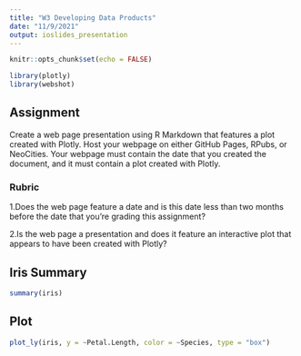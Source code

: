 ```yaml
---
title: "W3 Developing Data Products"
date: "11/9/2021"
output: ioslides_presentation
---
```


```r
knitr::opts_chunk$set(echo = FALSE)

library(plotly)
library(webshot)

```

## Assignment

Create a web page presentation using R Markdown that features a plot created with Plotly. Host your webpage on either GitHub Pages, RPubs, or NeoCities. Your webpage must contain the date that you created the document, and it must contain a plot created with Plotly. 

### Rubric

1.Does the web page feature a date and is this date less than two months before the date that you're grading this assignment?

2.Is the web page a presentation and does it feature an interactive plot that appears to have been created with Plotly?


## Iris Summary

```r
summary(iris)
```

## Plot

```r
plot_ly(iris, y = ~Petal.Length, color = ~Species, type = "box")
```

